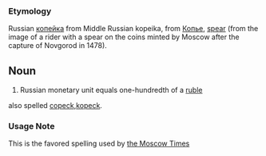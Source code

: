 ===Etymology===
Russian [[копейка]] from Middle Russian kopeika, from [[Копье]], [[spear]] (from the image of a rider with a spear on the coins minted by Moscow after the capture of Novgorod in 1478).

==Noun==
#Russian monetary unit equals  one-hundredth of a [[ruble]]
also spelled [[copeck]],[[kopeck]]. 

===Usage Note===
This is the favored spelling used by [http://themoscowtimes.com the Moscow Times]